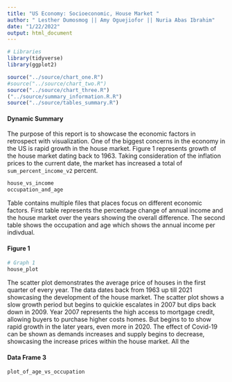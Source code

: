 ```yaml
---
title: "US Economy: Socioeconomic, House Market "
author: " Lesther Dumosmog || Amy Oguejiofor || Nuria Abas Ibrahim"
date: "1/22/2022"
output: html_document
---
```



```r
# Libraries
library(tidyverse)
library(ggplot2)
```


```r
source("../source/chart_one.R")
#source("../source/chart_two.R")
source("../source/chart_three.R")
("../source/summary_information.R.R")
source("../source/tables_summary.R")
```
#### Dynamic Summary
The purpose of this report is to showcase the economic factors in retrospect with visualization. One of the biggest concerns in the economy in the US is rapid growth in the house market. Figure 1 represents growth of the house market dating back to 1963. Taking consideration of the inflation prices to the current date, the market has increased a total of `sum_percent_income_v2` percent. 

```r
house_vs_income
occupation_and_age

```
Table contains multiple files that places focus on different economic factors. First table represents the percentage change of annual income and the house market over the years showing the overall difference. The second table shows the occupation and age which shows the annual income per indivdual. 

#### Figure 1
```r
# Graph 1
house_plot
```

The scatter plot demonstrates the average price of houses in the first quarter of every year. The data dates back from 1963 up till 2021 showcasing the development of the house market. The scatter plot shows a slow growth period but begins to quickie escalates in 2007 but dips back down in 2009. Year 2007 represents the high access  to mortgage credit, allowing buyers to purchase higher costs homes. But begins to to show rapid growth in the later years, even more in 2020. The effect of Covid-19 can be shown as demands increases and supply begins to decrease, showcasing the increase prices within the house market. All the


#### Data Frame 3
```r
plot_of_age_vs_occupation
```


